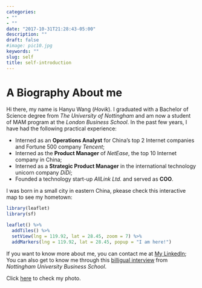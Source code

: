 ```yaml
---
categories:
- ""
- ""
date: "2017-10-31T21:28:43-05:00"
description: ""
draft: false
#image: pic10.jpg
keywords: ""
slug: self
title: self-introduction
---
```


# A Biography About me

Hi there, my name is Hanyu Wang (*Hovik*). I graduated with a Bachelor of Science degree from *The University of Nottingham* and am now a student  of MAM program at the *London Business School*. In the past few years, I have had the following practical experience:

* Interned as an **Operations Analyst** for China's top 2 Internet companies and Fortune 500 company *Tencent*;
* Interned as the **Product Manager** of *NetEase*, the top 10 Internet company in China;
* Interned as a **Strategic Product Manager** in the international technology unicorn company *DiDi*;
* Founded a technology start-up *AllLink Ltd.* and served as **COO**.

I was born in a small city in eastern China, pkease check this interactive map to see my hometown:

```r
library(leaflet)
library(sf)

leaflet() %>%
  addTiles() %>%
  setView(lng = 119.92, lat = 28.45, zoom = 7) %>%
  addMarkers(lng = 119.92, lat = 28.45, popup = "I am here!")
```


If you want to know more about me, you can contact me at [My LinkedIn](https://www.linkedin.com/in/hanyuwangmam2022/);
You can also get to know me through this [billigual interview](https://mp.weixin.qq.com/s/AL-zTh7pdJTtFPLabYSLBw) from *Nottingham University Business School*.

Click [here](https://ibb.co/TgtLZDf) to check my photo.
